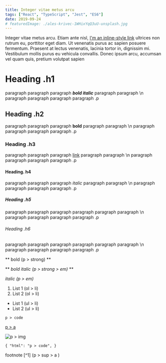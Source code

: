 ```yaml
---
title: Integer vitae metus arcu
tags: ["React", "TypeScript", "Jest", "ES6"]
date: 2019-09-24
# featuredImage: ./ales-krivec-1WHixYqQ3uU-unsplash.jpg
---
```


Integer vitae metus arcu. Etiam ante nisl, [I'm an inline-style link](https://www.google.com) ultrices non rutrum eu, porttitor eget diam. Ut venenatis purus ac sapien posuere fermentum. Praesent at lectus venenatis, lacinia tortor in, dignissim mi. Vestibulum mollis purus eu vehicula convallis. Donec ipsum arcu, accumsan vel quam quis, pretium volutpat sapien

# Heading .h1

paragraph paragraph paragraph _**bold italic**_ paragraph paragraph \n paragraph paragraph paragraph paragraph .p

## Heading .h2

paragraph paragraph paragraph **bold** paragraph paragraph \n paragraph paragraph paragraph paragraph .p

### Heading .h3

paragraph paragraph paragraph [link](http://www.google.com) paragraph paragraph \n paragraph paragraph paragraph paragraph .p

#### Heading. h4

paragraph paragraph paragraph _italic_ paragraph paragraph \n paragraph paragraph paragraph paragraph .p

##### Heading .h5

paragraph paragraph paragraph paragraph paragraph paragraph \n paragraph paragraph paragraph paragraph .p

###### Heading .h6

paragraph paragraph paragraph paragraph paragraph paragraph \n paragraph paragraph paragraph paragraph .p

** bold (p > strong) **

** _bold italic (p > strong > em)_ **

_italic (p > em)_

1. List 1 (ol > li)
2. List 2 (ol > li)

- List 1 (ul > li)
- List 2 (ul > li)

`p > code`

[p > a](https://www.example.com)

![p > img](image.jpg)

`{ "html": "p > code", }`

footnote [^1] (p > sup > a )

